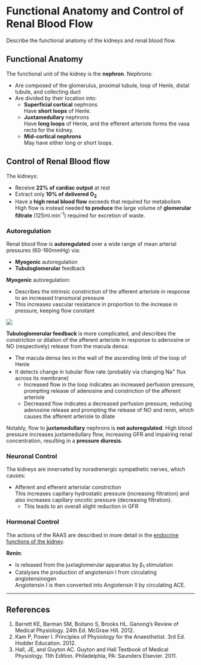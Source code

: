 # Functional Anatomy and Control of Renal Blood Flow

:::CICM
Describe the functional anatomy of the kidneys and renal blood flow.
:::

## Functional Anatomy

The functional unit of the kidney is the **nephron**. Nephrons:

* Are composed of the glomerulus, proximal tubule, loop of Henle, distal tubule, and collecting duct
* Are divided by their location into:
    * **Superficial cortical** nephrons\
    Have **short loops** of Henle.
    * **Juxtamedullary** nephrons\
    Have **long loops** of Henle, and the efferent arteriole forms the vasa recta for the kidney.
    * **Mid-cortical nephrons**\
    May have either long or short loops.

## Control of Renal Blood flow

The kidneys:

* Receive **22% of cardiac output** at rest
* Extract only **10% of delivered O~2~**
* Have a **high renal blood flow** exceeds that required for metabolism\
High flow is instead needed **to produce** the large volume of **glomerular filtrate** (125ml.min^-1^) required for excretion of waste.

### Autoregulation

Renal blood flow is **autoregulated** over a wide range of mean arterial pressures (60-160mmHg) via:

* **Myogenic** autoregulation
* **Tubuloglomerular** feedback

**Myogenic** autoregulation:

* Describes the intrinsic constriction of the afferent arteriole in response to an increased transmural pressure
* This increases vascular resistance in proportion to the increase in pressure, keeping flow constant

<img src="/resources/renal-autoregulation.svg">

**Tubuloglomerular feedback** is more complicated, and describes the constriction or dilation of the afferent arteriole in response to adenosine or NO (respectively) release from the macula densa:

* The macula densa lies in the wall of the ascending limb of the loop of Henle
* It detects change in tubular flow rate (probably via changing Na^+^ flux across its membrane)
    * Increased flow in the loop indicates an increased perfusion pressure, prompting release of adenosine and constriction of the afferent arteriole
    * Decreased flow indicates a decreased perfusion pressure, reducing adenosine release and prompting the release of NO and renin, which causes the afferent arteriole to dilate


Notably, flow to **juxtamedullary** nephrons is **not autoregulated**. High blood pressure  increases juxtamedullary flow, increasing GFR and impairing renal concentration, resulting in a **pressure diuresis**.

### Neuronal Control

The kidneys are innervated by noradrenergic sympathetic nerves, which causes:

* Afferent and efferent arteriolar constriction\
This increases capillary hydrostatic pressure (increasing filtration) and also increases capillary oncotic pressure (decreasing filtration).
    * This leads to an overall slight reduction in GFR

### Hormonal Control

::: column-margin
The actions of the RAAS are described in more detail in the [endocrine functions of the kidney](endocrine_functions_of_the_kidney.md#raas).
:::

**Renin**:

* Is released from the juxtaglomerular apparatus by β~1~ stimulation
* Catalyses the production of angiotensin I from circulating angiotensinogen\
Angiotensin I is then converted into Angiotensin II by circulating ACE.

---

## References

1. Barrett KE, Barman SM, Boitano S, Brooks HL. Ganong's Review of Medical Physiology. 24th Ed. McGraw Hill. 2012.
2. Kam P, Power I. Principles of Physiology for the Anaesthetist. 3rd Ed. Hodder Education. 2012.
3. Hall, JE, and Guyton AC. Guyton and Hall Textbook of Medical Physiology. 11th Edition. Philadelphia, PA: Saunders Elsevier. 2011. 